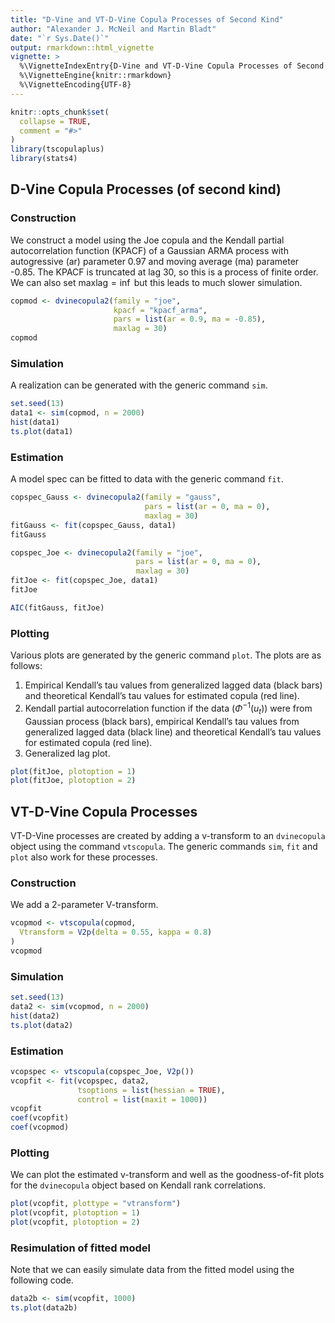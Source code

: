 ```yaml
---
title: "D-Vine and VT-D-Vine Copula Processes of Second Kind"
author: "Alexander J. McNeil and Martin Bladt"
date: "`r Sys.Date()`"
output: rmarkdown::html_vignette
vignette: >
  %\VignetteIndexEntry{D-Vine and VT-D-Vine Copula Processes of Second Kind}
  %\VignetteEngine{knitr::rmarkdown}
  %\VignetteEncoding{UTF-8}
---
```


```r
knitr::opts_chunk$set(
  collapse = TRUE,
  comment = "#>"
)
library(tscopulaplus)
library(stats4)
```

## D-Vine Copula Processes (of second kind)

### Construction

We construct a model using the Joe copula and the Kendall partial autocorrelation function (KPACF) of a Gaussian ARMA process with autogressive (ar) parameter 0.97 and moving average (ma) parameter -0.85. The KPACF is truncated at lag 30, so this is a process of finite order. We can also set $\text{maxlag} = \inf$ but this leads to much slower simulation.

```r
copmod <- dvinecopula2(family = "joe",
                       kpacf = "kpacf_arma",
                       pars = list(ar = 0.9, ma = -0.85),
                       maxlag = 30)
copmod
```

### Simulation

A realization can be generated with the generic command `sim`.

```r
set.seed(13)
data1 <- sim(copmod, n = 2000)
hist(data1)
ts.plot(data1)
```

### Estimation 

A model spec can be fitted to data with the generic command `fit`.

```r
copspec_Gauss <- dvinecopula2(family = "gauss",
                              pars = list(ar = 0, ma = 0),
                              maxlag = 30)
fitGauss <- fit(copspec_Gauss, data1)
fitGauss

copspec_Joe <- dvinecopula2(family = "joe",
                            pars = list(ar = 0, ma = 0),
                            maxlag = 30)
fitJoe <- fit(copspec_Joe, data1)
fitJoe

AIC(fitGauss, fitJoe)
```

### Plotting

Various plots are generated by the generic command `plot`. The plots are as follows:

1. Empirical Kendall's tau values from generalized lagged data (black bars) and theoretical Kendall's tau values for estimated copula (red line).
2. Kendall partial autocorrelation function if the data $(\Phi^{-1}(u_t))$ were from Gaussian process (black bars), empirical Kendall's tau values from generalized lagged data (black line) and theoretical Kendall's tau values for estimated copula (red line).
3. Generalized lag plot.

```r
plot(fitJoe, plotoption = 1)
plot(fitJoe, plotoption = 2)
```

## VT-D-Vine Copula Processes

VT-D-Vine processes are created by adding a v-transform to an `dvinecopula` object using the command `vtscopula`. The generic commands `sim`, `fit` and `plot` also work for these processes.

### Construction

We add a 2-parameter V-transform.

```r
vcopmod <- vtscopula(copmod,
  Vtransform = V2p(delta = 0.55, kappa = 0.8)
)
vcopmod
```

### Simulation

```r
set.seed(13)
data2 <- sim(vcopmod, n = 2000)
hist(data2)
ts.plot(data2)
```

### Estimation

```r
vcopspec <- vtscopula(copspec_Joe, V2p())
vcopfit <- fit(vcopspec, data2, 
               tsoptions = list(hessian = TRUE),
               control = list(maxit = 1000))
vcopfit
coef(vcopfit)
coef(vcopmod)
```

### Plotting

We can plot the estimated v-transform and well as the goodness-of-fit plots for the `dvinecopula` object based on Kendall rank correlations.

```r
plot(vcopfit, plottype = "vtransform")
plot(vcopfit, plotoption = 1)
plot(vcopfit, plotoption = 2)
```

### Resimulation of fitted model

Note that we can easily simulate data from the fitted model using the following code.

```r
data2b <- sim(vcopfit, 1000)
ts.plot(data2b)
```


